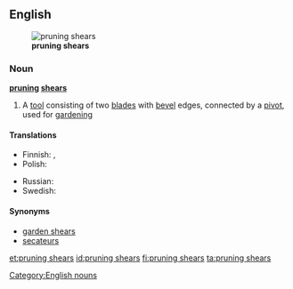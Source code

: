 ==English==
[[File:Secateur ouvert.jpg|thumb|right|'''pruning shears''']]

===Noun===
'''[[pruning]] [[shears]]'''

# {{context|plurale tantum}} A [[tool]] consisting of two [[blade]]s with [[bevel]] edges, connected by a [[pivot]], used for [[gardening]]

====Translations====
{{trans-top|a tool}}
* Finnish: {{t+|fi|oksasakset|p}},  {{t+|fi|sekatöörit|p}}
* Polish: {{t+|pl|sekator}}
{{trans-mid}}
* Russian: {{t+|ru|секатор|m|sc=Cyrl|tr=s'ekátor}}
* Swedish: {{t-|sv|trädgårdssax|c}}
{{trans-bottom}}

====Synonyms====
* [[garden shears]]
* [[secateurs]]

[[Category:English nouns]]

[[et:pruning shears]]
[[id:pruning shears]]
[[fi:pruning shears]]
[[ta:pruning shears]]